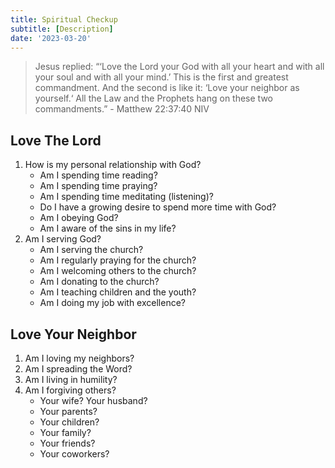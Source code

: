 ```yaml
---
title: Spiritual Checkup
subtitle: [Description]
date: '2023-03-20'
---
```


> Jesus replied: “‘Love the Lord your God with all your heart and with all your soul and with all your mind.’ This is the first and greatest commandment. And the second is like it: ‘Love your neighbor as yourself.‘ All the Law and the Prophets hang on these two commandments.” - Matthew 22:37:40 NIV

## Love The Lord

1. How is my personal relationship with God?
    - Am I spending time reading?
    - Am I spending time praying?
    - Am I spending time meditating (listening)?
    - Do I have a growing desire to spend more time with God?
    - Am I obeying God?
    - Am I aware of the sins in my life?
2. Am I serving God?
    - Am I serving the church?
    - Am I regularly praying for the church?
    - Am I welcoming others to the church?
    - Am I donating to the church?
    - Am I teaching children and the youth?
    - Am I doing my job with excellence?

## Love Your Neighbor

1. Am I loving my neighbors?
2. Am I spreading the Word?
3. Am I living in humility?
4. Am I forgiving others?
    - Your wife? Your husband?
    - Your parents?
    - Your children?
    - Your family?
    - Your friends?
    - Your coworkers?
